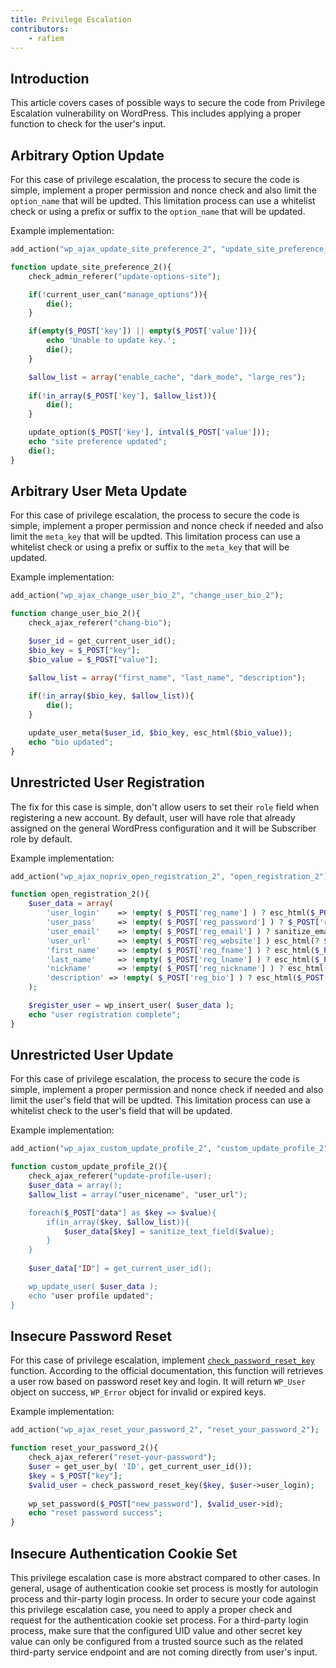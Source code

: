 ```yaml
---
title: Privilege Escalation
contributors:
    - rafiem
---
```




## Introduction

This article covers cases of possible ways to secure the code from Privilege Escalation vulnerability on WordPress. This includes applying a proper function to check for the user's input.

<LinkCard
  title="Learn more about Privilege Escalation"
  href="/academy/wordpress/vulnerabilities/privilege-escalation/"
/>

## Arbitrary Option Update

For this case of privilege escalation, the process to secure the code is simple, implement a proper permission and nonce check and also limit the `option_name` that will be updted. This limitation process can use a whitelist check or using a prefix or suffix to the `option_name` that will be updated.

Example implementation:

```php
add_action("wp_ajax_update_site_preference_2", "update_site_preference_2");

function update_site_preference_2(){
    check_admin_referer("update-options-site");

    if(!current_user_can("manage_options")){
        die();
    }

    if(empty($_POST['key']) || empty($_POST['value'])){
        echo 'Unable to update key.';
        die();
    }

    $allow_list = array("enable_cache", "dark_mode", "large_res");
    
    if(!in_array($_POST['key'], $allow_list)){
        die();
    }

    update_option($_POST['key'], intval($_POST['value']));
    echo "site preference updated";
    die();
}
```

## Arbitrary User Meta Update

For this case of privilege escalation, the process to secure the code is simple, implement a proper permission and nonce check if needed and also limit the `meta_key` that will be updted. This limitation process can use a whitelist check or using a prefix or suffix to the `meta_key` that will be updated.

Example implementation:

```php
add_action("wp_ajax_change_user_bio_2", "change_user_bio_2");

function change_user_bio_2(){
    check_ajax_referer("chang-bio");

    $user_id = get_current_user_id();
    $bio_key = $_POST["key"];
    $bio_value = $_POST["value"];

    $allow_list = array("first_name", "last_name", "description");
    
    if(!in_array($bio_key, $allow_list)){
        die();
    }

    update_user_meta($user_id, $bio_key, esc_html($bio_value));
    echo "bio updated";
}
```

## Unrestricted User Registration

The fix for this case is simple, don't allow users to set their `role` field when registering a new account. By default, user will have role that already assigned on the general WordPress configuration and it will be Subscriber role by default.

Example implementation:

```php
add_action("wp_ajax_nopriv_open_registration_2", "open_registration_2");

function open_registration_2(){
    $user_data = array(
        'user_login'    => !empty( $_POST['reg_name'] ) ? esc_html($_POST['reg_name']): "",
        'user_pass'     => !empty( $_POST['reg_password'] ) ? $_POST['reg_password']: "",
        'user_email'    => !empty( $_POST['reg_email'] ) ? sanitize_email($_POST['reg_email']): "",
        'user_url'      => !empty( $_POST['reg_website'] ) esc_html(? $_POST['reg_website']): "",
        'first_name'    => !empty( $_POST['reg_fname'] ) ? esc_html($_POST['reg_fname']): "",
        'last_name'     => !empty( $_POST['reg_lname'] ) ? esc_html($_POST['reg_lname']): "",
        'nickname'      => !empty( $_POST['reg_nickname'] ) ? esc_html($_POST['reg_nickname']): "",
        'description' => !empty( $_POST['reg_bio'] ) ? esc_html($_POST['reg_bio'])  : "",
    );    

    $register_user = wp_insert_user( $user_data );
    echo "user registration complete";
}
```

## Unrestricted User Update

For this case of privilege escalation, the process to secure the code is simple, implement a proper permission and nonce check if needed and also limit the user's field that will be updted. This limitation process can use a whitelist check to the user's field that will be updated.

Example implementation:

```php
add_action("wp_ajax_custom_update_profile_2", "custom_update_profile_2");

function custom_update_profile_2(){
    check_ajax_referer("update-profile-user);
    $user_data = array();
    $allow_list = array("user_nicename", "user_url");

    foreach($_POST["data"] as $key => $value){
        if(in_array($key, $allow_list)){
            $user_data[$key] = sanitize_text_field($value);
        }
    }
    
    $user_data["ID"] = get_current_user_id();

    wp_update_user( $user_data );
    echo "user profile updated";
}
```

## Insecure Password Reset

For this case of privilege escalation, implement [`check_password_reset_key`](https://developer.wordpress.org/reference/functions/check_password_reset_key/) function. According to the official documentation, this function will retrieves a user row based on password reset key and login. It will return `WP_User` object on success, `WP_Error` object for invalid or expired keys.

Example implementation:

```php
add_action("wp_ajax_reset_your_password_2", "reset_your_password_2");

function reset_your_password_2(){
    check_ajax_referer("reset-your-password");
    $user = get_user_by( 'ID', get_current_user_id());
    $key = $_POST["key"];
    $valid_user = check_password_reset_key($key, $user->user_login);
    
    wp_set_password($_POST["new_password"], $valid_user->id);
    echo "reset password success";
}
```

## Insecure Authentication Cookie Set

This privilege escalation case is more abstract compared to other cases. In general, usage of authentication cookie set process is mostly for autologin process and thir-party login process. In order to secure your code against this privilege escalation case, you need to apply a proper check and request for the authentication cookie set process. For a third-party login process, make sure that the configured UID value and other secret key value can only be configured from a trusted source such as the related third-party service endpoint and are not coming directly from user's input.
